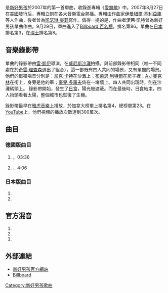 {{noteTA
|1=zh-hans:后街男孩;zh-hant:新好男孩;zh-tw:新好男孩;zh-hk:後街男孩;zh-mo:後街男孩;
|2=zh-hans:不散的和弦; zh-hant:愛無敵;
|3=zh-hans:凯文·理查德森; zh-hant:奇雲·理查森;
|4=zh-hans:霍伊; zh-hant:豪兒;
|5=zh-hans:杰茜; zh-hant:潔茜;
}}
{{NotChineseTitle|time=2015-12-14T04:36:30+00:00}}
{{Infobox Single <!-- See Wikipedia:WikiProject_Songs -->
| Name           = {{lang|en|Inconsolable}}
| Cover          = Cover_inconsolable.jpg
| Caption        = {{lang|en|Inconsolable}} 單曲封面
| Artist         = [[新好男孩|新好男孩]]
| from Album     = [[愛無敵|愛無敵]]
| Released       = 2007年8月27日{{USA}}<br />2007年9月26日{{JPN}}<br />2007年10月5日{{GER}}<br />2007年10月22日{{UK}}
| Recorded       = 2007
| Genre          = [[流行樂|流行樂]]，[[鋼琴流行|鋼琴流行]]，[[強力情歌|強力情歌]]
| Length         = 3:36
| Label          = {{lang|en|[[Jive_唱片|Jive/Zomba]]}}
| Writer      = [[伊曼紐爾·基利亞庫|伊曼紐爾·基利亞庫]]，琳迪·儸賓斯，潔西·凱特
| Producer    = 伊曼紐爾·基利亞庫
| Certification  = 
| Chart position = 
| Last single    = {{lang|en|"[[Crawling_Back_To_You|Crawling Back To You]]"}}<br />(2005)
| This single    = {{lang|en|"Inconsolable"}}<br />(2007)
| Next single    = {{lang|en|"[[Helpless_When_She_Smiles|Helpless When She Smiles]]"}}<br />(2007)
}}

{{lang|en|"'''Inconsolable'''"}}是[[新好男孩|新好男孩]]於2007年的第一首單曲，收錄進專輯《[[愛無敵|愛無敵]]》中。2007年8月27日在[[美國|美國]]發行后，專輯立刻在各大音樂電台熱播。專輯由作曲家[[伊曼紐爾·基利亞庫|伊曼紐爾·基利亞庫]]等人作曲，後者曾為[[凱瑟琳·麥菲|凱瑟琳·麥菲]]寫作{{lang|en|"What's Left Of Me"}}。值得一提的是，作曲者潔茜·凱特曾為新好男孩單曲{{lang|en|"Incomplete"}}作曲。9月29日，單曲進入了[[Billboard_百名榜|Billboard 百名榜]]，排名第86。單曲在[[日本|日本]]排名第3，在[[瑞士|瑞士]]排名第8。

== 音樂錄影帶 ==
<!-- 因文件已删，故注解：[[File:BackstreetBoys_Inconsolable_video_2.jpg|thumb]] -->
單曲的錄影帶由[[雷·凱伊|雷·凱伊]]導演，在[[威尼斯沙灘|威尼斯沙灘]]拍攝。與前部錄影帶{{lang|en|"[[Incomplete|Incomplete]]"}}相同（唯一不同處在於[[奇雲·理查森|奇雲·理查森]]退出了組合），這一部既有四人共同的場景，又有單獨的場景。他們的單獨場景分別是：[[尼克·卡特|尼克·卡特]]在沙灘上；[[布萊恩·利特爾|布萊恩·利特爾]]在房子裡；[[A·J·麥克林|A·J·麥克林]]在街上，身旁是他的車；[[豪兒·多羅夫|豪兒·多羅夫]]倚在一堵牆上。四人共同出現時，則在沙灘碼頭上。
錄影帶開始，發生了[[日食|日食]]，陽光被遮蔽。而在最後時，日食結束，四人抬頭看著太陽，整個城市也恢復了生機。

錄影帶最早在[[雅虎音樂|雅虎音樂]]上播放，於加拿大榜單上排名第4，總榜單第23。在[[YouTube|YouTube]]上，他們視頻的播放次數達到300萬次。

== 曲目 ==
=== 德國版曲目 ===
#{{lang|en|"Inconsolable"}}，03:36
#{{lang|en|"Close My Eyes"}}，4:06

=== 日本版曲目 ===
#{{lang|en|"Inconsolable"}}
#{{lang|en|"Inconsolable (Instrumental)"}}

== 官方混音 ==
#{{lang|en|"Inconsolable (Eazy Remix)"}}
#{{lang|en|"Inconsolable (Soul Seekerz Remix)"}}
#{{lang|en|"Inconsolable (Jason Nevins Remix)"}}

== 外部連結 ==
*[http://www.backstreetboys.com 新好男孩官方網站]{{Wayback|url=http://www.backstreetboys.com/ |date=20050323102137 }}
*<font lang=en>[http://www.billboard.com/bbcom/news/article_display.jsp?vnu_content_id=1003616603 Billboard] {{Wayback|url=http://www.billboard.com/bbcom/news/article_display.jsp?vnu_content_id=1003616603 |date=20121004044450 }}</font>

{{Backstreet Boys}}

[[Category:新好男孩歌曲|Category:新好男孩歌曲]]